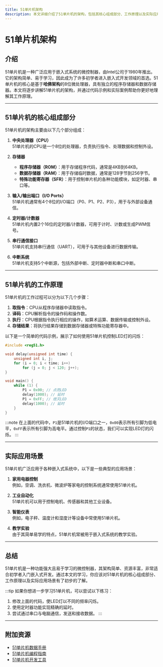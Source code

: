 ```yaml
---
title: 51单片机架构
description: 本文详细介绍了51单片机的架构，包括其核心组成部分、工作原理以及实际应用场景，适合初学者学习。
---
```


# 51单片机架构

## 介绍

51单片机是一种广泛应用于嵌入式系统的微控制器，由Intel公司于1980年推出。它的架构简单、易于学习，因此成为了许多初学者进入嵌入式开发领域的首选。51单片机的核心是基于**哈佛架构**的8位微处理器，具有独立的程序存储器和数据存储器。本文将逐步讲解51单片机的架构，并通过代码示例和实际案例帮助你更好地理解其工作原理。

---

## 51单片机的核心组成部分

51单片机的架构主要由以下几个部分组成：

1. **中央处理器（CPU）**  
   51单片机的CPU是一个8位的处理器，负责执行指令、处理数据和控制外设。

2. **存储器**  
   - **程序存储器（ROM）**：用于存储程序代码，通常是4KB到64KB。
   - **数据存储器（RAM）**：用于存储临时数据，通常是128字节到256字节。
   - **特殊功能寄存器（SFR）**：用于控制单片机的各种功能模块，如定时器、串口等。

3. **输入/输出端口（I/O Ports）**  
   51单片机通常有4个8位的I/O端口（P0、P1、P2、P3），用于与外部设备通信。

4. **定时器/计数器**  
   51单片机内置2个16位的定时器/计数器，可用于计时、计数或生成PWM信号。

5. **串行通信接口**  
   51单片机支持串行通信（UART），可用于与其他设备进行数据传输。

6. **中断系统**  
   51单片机支持5个中断源，包括外部中断、定时器中断和串口中断。

---

## 51单片机的工作原理

51单片机的工作过程可以分为以下几个步骤：

1. **取指令**：CPU从程序存储器中读取指令。
2. **译码**：CPU解析指令的操作码和操作数。
3. **执行**：CPU根据指令执行相应的操作，如算术运算、数据传输或控制外设。
4. **存储结果**：将执行结果存储到数据存储器或特殊功能寄存器中。

以下是一个简单的代码示例，展示了如何使用51单片机控制LED灯的闪烁：

```c
#include <reg51.h>

void delay(unsigned int time) {
    unsigned int i, j;
    for (i = 0; i < time; i++)
        for (j = 0; j < 120; j++);
}

void main() {
    while (1) {
        P1 = 0x00; // 点亮LED
        delay(1000); // 延时
        P1 = 0xFF; // 熄灭LED
        delay(1000); // 延时
    }
}
```

:::note
在上面的代码中，`P1`是51单片机的I/O端口之一，`0x00`表示所有引脚为低电平，`0xFF`表示所有引脚为高电平。通过控制`P1`的状态，我们可以实现LED灯的闪烁。
:::

---

## 实际应用场景

51单片机广泛应用于各种嵌入式系统中，以下是一些典型的应用场景：

1. **家用电器控制**  
   例如，空调、洗衣机、微波炉等家电的控制系统通常使用51单片机。

2. **工业自动化**  
   51单片机可以用于控制电机、传感器和其他工业设备。

3. **智能仪表**  
   例如，电子秤、温度计和湿度计等设备中常使用51单片机。

4. **教学实验**  
   由于其简单易学的特点，51单片机常被用于嵌入式系统的教学实验。

---

## 总结

51单片机是一种功能强大且易于学习的微控制器，其架构简单、资源丰富，非常适合初学者入门嵌入式开发。通过本文的学习，你应该对51单片机的核心组成部分、工作原理以及实际应用场景有了初步的了解。

:::tip
如果你想进一步学习51单片机，可以尝试以下练习：
1. 修改上面的代码，使LED灯以不同的频率闪烁。
2. 使用定时器功能实现精确的延时。
3. 尝试通过串口与电脑通信，发送和接收数据。
:::

---

## 附加资源

- [51单片机数据手册](https://www.intel.com)  
- [51单片机编程指南](https://www.embedded.com)  
- [51单片机开发工具](https://www.keil.com)